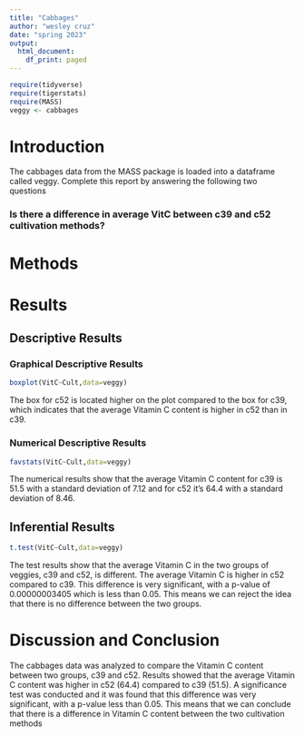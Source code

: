 ```yaml
---
title: "Cabbages"
author: "wesley cruz"
date: "spring 2023"
output:
  html_document:
    df_print: paged
---
```


```r
require(tidyverse)
require(tigerstats)
require(MASS)
veggy <- cabbages
```

# Introduction

<!--In this section you explain what you are trying to show.  Where did the data come from?  What is the research or other question you are trying to answer?!-->
 The cabbages data from the MASS package is loaded into a dataframe called veggy. Complete this report by answering the following two questions  
 
### Is there a difference in average VitC between c39 and c52 cultivation methods?  

# Methods

<!--Decide on your methods:  use "variable analysis" or other appropriate descriptors.  Make sure to choose at least one graphical method and at least one numerical method.!-->

# Results

<!--Divide this section into two sub-sections:  One for your descriptive  results and one for your inferential results.!-->

## Descriptive Results

### Graphical Descriptive Results

<!--Graphical results here.  Make sure to show your code.  Provide appropriate labels for axes, giving units if possible, and provide a good title for the graph, too.  Use the graphical results to describe the patterns if any that exist in the data as focused toward the research question!-->

```r
boxplot(VitC~Cult,data=veggy)
```

The box for c52 is located higher on the plot compared to the box for c39, which indicates that the average Vitamin C content is higher in c52 than in c39.



### Numerical Descriptive Results

<!--Numerical results go here. Use the numerical results to describe the patterns if any that exist in the data as focused toward the research question!-->

```r
favstats(VitC~Cult,data=veggy)
```

The numerical results show that the average Vitamin C content for c39 is 51.5 with a standard deviation of 7.12 and for c52 it's 64.4 with a standard deviation of 8.46.



## Inferential Results

<!--State hypothesis clearly.  Make sure your discussion of the inferential test covers all the aspects that the test output produces, such as test statistic, p-value etc.  Make a decision about the null hypothesis, explain the assumptions on which the selected test/procedure was based, and why the chosen procedure satisfys the assumptions and is appropriate to answer the research question!-->


```r
t.test(VitC~Cult,data=veggy)
```

The test results show that the average Vitamin C in the two groups of veggies, c39 and c52, is different. The average Vitamin C is higher in c52 compared to c39. This difference is very significant, with a p-value of 0.00000003405 which is less than 0.05. This means we can reject the idea that there is no difference between the two groups.

# Discussion and Conclusion

<!--Discussion and conclusion here.  If you found a relationship be sure to consider whether the relationship occurs because one of the variavbles causes the other, or whether they perhasps are related for some other reason.  Watch the chapter 6 videos from the GeorgeTown videos collection.!-->

The cabbages data was analyzed to compare the Vitamin C content between two groups, c39 and c52. Results showed that the average Vitamin C content was higher in c52 (64.4) compared to c39 (51.5). A significance test was conducted and it was found that this difference was very significant, with a p-value less than 0.05. This means that we can conclude that there is a difference in Vitamin C content between the two cultivation methods


